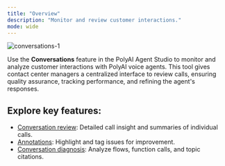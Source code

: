 ```yaml
---
title: "Overview"
description: "Monitor and review customer interactions."
mode: wide
---
```


![conversations-1](/images/conversations-overview.png)

Use the **Conversations** feature in the PolyAI Agent Studio to monitor and analyze customer interactions with PolyAI voice agents. This tool
gives contact center managers a centralized interface to review calls, ensuring quality assurance, tracking performance, and refining
the agent's responses.

## Explore key features:

- [Conversation review](./review): Detailed call insight and summaries of individual calls.
- [Annotations](./annotations): Highlight and tag issues for improvement.
- [Conversation diagnosis](./diagnosis): Analyze flows, function calls, and topic citations.